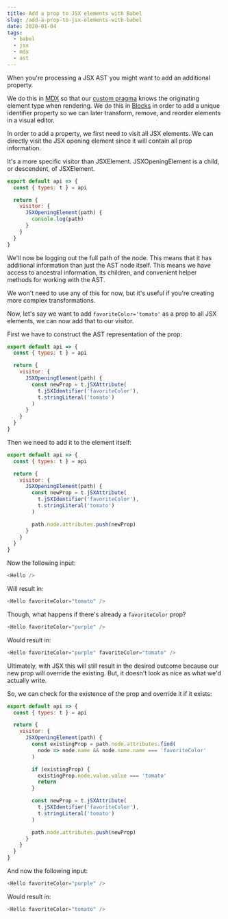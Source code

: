 ```yaml
---
title: Add a prop to JSX elements with Babel
slug: /add-a-prop-to-jsx-elements-with-babel
date: 2020-01-04
tags:
  - babel
  - jsx
  - mdx
  - ast
---
```


When you're processing a JSX AST you might want to
add an additional property.

We do this in [MDX](https://github.com/mdx-js/mdx/blob/334125d94148d46110a799811e52b6d44ee3a79c/packages/babel-plugin-apply-mdx-type-props/index.js#L21-L26)
so that our [custom pragma](/jsx-pragma) knows the originating
element type when rendering. We do this in
[Blocks](https://github.com/blocks/blocks/blob/9438282b7a4d648322493c94573522bbbfe5f3dd/packages/blocks-ui/src/babel-plugins/add-tuid-prop.js#L9-L32)
in order to add a unique identifier property so we can later
transform, remove, and reorder elements in a visual editor.

In order to add a property, we first need to visit all
JSX elements. We can directly visit the JSX opening element
since it will contain all prop information.

It's a more specific visitor than JSXElement. JSXOpeningElement
is a child, or descendent, of JSXElement.

```js
export default api => {
  const { types: t } = api

  return {
    visitor: {
      JSXOpeningElement(path) {
        console.log(path)
      }
    }
  }
}
```

We'll now be logging out the full path of the node.
This means that it has additional information than just
the AST node itself. This means we have access to ancestral
information, its children, and convenient helper methods
for working with the AST.

We won't need to use any of this for now, but it's
useful if you're creating more complex transformations.

Now, let's say we want to add `favoriteColor='tomato'` as
a prop to all JSX elements, we can now add that to our
visitor.

First we have to construct the AST representation of the
prop:

```js
export default api => {
  const { types: t } = api

  return {
    visitor: {
      JSXOpeningElement(path) {
        const newProp = t.jSXAttribute(
          t.jSXIdentifier('favoriteColor'),
          t.stringLiteral('tomato')
        )
      }
    }
  }
}
```

Then we need to add it to the element itself:

```js
export default api => {
  const { types: t } = api

  return {
    visitor: {
      JSXOpeningElement(path) {
        const newProp = t.jSXAttribute(
          t.jSXIdentifier('favoriteColor'),
          t.stringLiteral('tomato')
        )

        path.node.attributes.push(newProp)
      }
    }
  }
}
```

Now the following input:

```js
<Hello />
```

Will result in:

```js
<Hello favoriteColor="tomato" />
```

Though, what happens if there's already a `favoriteColor` prop?

```js
<Hello favoriteColor="purple" />
```

Would result in:

```js
<Hello favoriteColor="purple" favoriteColor="tomato" />
```

Ultimately, with JSX this will still result in the desired
outcome because our new prop will override the existing.
But, it doesn't look as nice as what we'd actually write.

So, we can check for the existence of the prop and override
it if it exists:

```js
export default api => {
  const { types: t } = api

  return {
    visitor: {
      JSXOpeningElement(path) {
        const existingProp = path.node.attributes.find(
          node => node.name && node.name.name === 'favoriteColor'
        )

        if (existingProp) {
          existingProp.node.value.value === 'tomato'
          return
        }

        const newProp = t.jSXAttribute(
          t.jSXIdentifier('favoriteColor'),
          t.stringLiteral('tomato')
        )

        path.node.attributes.push(newProp)
      }
    }
  }
}
```

And now the following input:

```js
<Hello favoriteColor="purple" />
```

Would result in:

```js
<Hello favoriteColor="tomato" />
```
